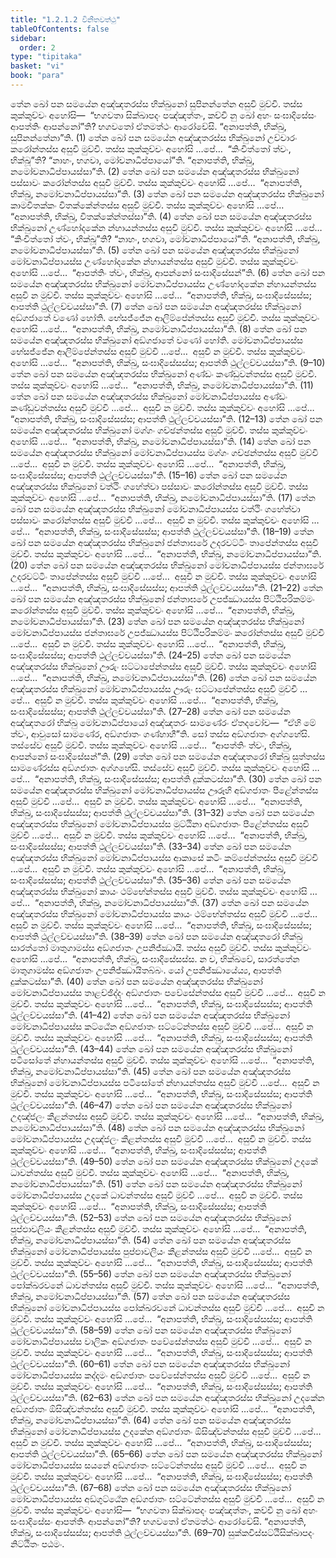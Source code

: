 ```yaml
---
title: "1.2.1.2 විනීතවත්ථු"
tableOfContents: false
sidebar:
  order: 2
type: "tipitaka"
basket: "vi"
book: "para"
---
```



<DynamicBreadcrumb />

<Division number="263" book="para">

<Paragraph number="945" book="para">
තේන ඛෝ පන සමයේන අඤ්ඤතරස්ස භික්ඛුනෝ සුපිනන්තේන අසුචි මුච්චි. තස්ස කුක්කුච්චං අහෝසි—  “භගවතා සික්ඛාපදං පඤ්ඤත්තං, කච්චි නු ඛෝ අහං සංඝාදිසේසං ආපත්තිං ආපන්නෝ”ති? භගවතෝ ඒතමත්ථං ආරෝචේසි. “අනාපත්ති, භික්ඛු, සුපිනන්තේනා”ති. (1)
</Paragraph>

<Paragraph number="946" book="para">
තේන ඛෝ පන සමයේන අඤ්ඤතරස්ස භික්ඛුනෝ උච්චාරං කරෝන්තස්ස අසුචි මුච්චි. තස්ස කුක්කුච්චං අහෝසි …පේ…  “කිංචිත්තෝ ත්වං, භික්ඛූ”ති? “නාහං, භගවා, මෝචනාධිප්පායෝ”ති. “අනාපත්ති, භික්ඛු, නමෝචනාධිප්පායස්සා”ති. (2)
</Paragraph>

<Paragraph number="947" book="para">
තේන ඛෝ පන සමයේන අඤ්ඤතරස්ස භික්ඛුනෝ පස්සාවං කරෝන්තස්ස අසුචි මුච්චි. තස්ස කුක්කුච්චං අහෝසි …පේ…  “අනාපත්ති, භික්ඛු, නමෝචනාධිප්පායස්සා”ති. (3)
</Paragraph>

<Paragraph number="948" book="para">
තේන ඛෝ පන සමයේන අඤ්ඤතරස්ස භික්ඛුනෝ කාමවිතක්කං විතක්කේන්තස්ස අසුචි මුච්චි. තස්ස කුක්කුච්චං අහෝසි …පේ…  “අනාපත්ති, භික්ඛු, විතක්කේන්තස්සා”ති. (4)
</Paragraph>

<Paragraph number="949" book="para">
තේන ඛෝ පන සමයේන අඤ්ඤතරස්ස භික්ඛුනෝ උණ්හෝදකේන න්හායන්තස්ස අසුචි මුච්චි. තස්ස කුක්කුච්චං අහෝසි …පේ…  “කිංචිත්තෝ ත්වං, භික්ඛූ”ති? “නාහං, භගවා, මෝචනාධිප්පායෝ”ති. “අනාපත්ති, භික්ඛු, නමෝචනාධිප්පායස්සා”ති. (5)
</Paragraph>

<Paragraph number="950" book="para">
තේන ඛෝ පන සමයේන අඤ්ඤතරස්ස භික්ඛුනෝ මෝචනාධිප්පායස්ස උණ්හෝදකේන න්හායන්තස්ස අසුචි මුච්චි. තස්ස කුක්කුච්චං අහෝසි …පේ…  “ආපත්තිං ත්වං, භික්ඛු, ආපන්නෝ සංඝාදිසේසන්”ති. (6)
</Paragraph>

<Paragraph number="951" book="para">
තේන ඛෝ පන සමයේන අඤ්ඤතරස්ස භික්ඛුනෝ මෝචනාධිප්පායස්ස උණ්හෝදකේන න්හායන්තස්ස අසුචි න මුච්චි. තස්ස කුක්කුච්චං අහෝසි …පේ…  “අනාපත්ති, භික්ඛු, සංඝාදිසේසස්ස; ආපත්ති ථුල්ලච්චයස්සා”ති. (7)
</Paragraph>

<Paragraph number="952" book="para">
තේන ඛෝ පන සමයේන අඤ්ඤතරස්ස භික්ඛුනෝ අඞ්ගජාතේ වණෝ හෝති. භේසජ්ජේන ආලිම්පේන්තස්ස අසුචි මුච්චි. තස්ස කුක්කුච්චං අහෝසි …පේ…  “අනාපත්ති, භික්ඛු, නමෝචනාධිප්පායස්සා”ති. (8)
</Paragraph>

<Paragraph number="953" book="para">
තේන ඛෝ පන සමයේන අඤ්ඤතරස්ස භික්ඛුනෝ අඞ්ගජාතේ වණෝ හෝති. මෝචනාධිප්පායස්ස භේසජ්ජේන ආලිම්පේන්තස්ස අසුචි මුච්චි …පේ…  අසුචි න මුච්චි. තස්ස කුක්කුච්චං අහෝසි …පේ…  “අනාපත්ති, භික්ඛු, සංඝාදිසේසස්ස; ආපත්ති ථුල්ලච්චයස්සා”ති. (9–10)
</Paragraph>

<Paragraph number="954" book="para">
තේන ඛෝ පන සමයේන අඤ්ඤතරස්ස භික්ඛුනෝ අණ්ඩං කණ්ඩුවන්තස්ස අසුචි මුච්චි. තස්ස කුක්කුච්චං අහෝසි …පේ…  “අනාපත්ති, භික්ඛු, නමෝචනාධිප්පායස්සා”ති. (11)
</Paragraph>

<Paragraph number="955" book="para">
තේන ඛෝ පන සමයේන අඤ්ඤතරස්ස භික්ඛුනෝ මෝචනාධිප්පායස්ස අණ්ඩං කණ්ඩුවන්තස්ස අසුචි මුච්චි …පේ…  අසුචි න මුච්චි. තස්ස කුක්කුච්චං අහෝසි …පේ…  “අනාපත්ති, භික්ඛු, සංඝාදිසේසස්ස; ආපත්ති ථුල්ලච්චයස්සා”ති. (12–13)
</Paragraph>

</Division>
<Division number="264" book="para">

<Paragraph number="956" book="para">
තේන ඛෝ පන සමයේන අඤ්ඤතරස්ස භික්ඛුනෝ මග්ගං ගච්ඡන්තස්ස අසුචි මුච්චි. තස්ස කුක්කුච්චං අහෝසි …පේ…  “අනාපත්ති, භික්ඛු, නමෝචනාධිප්පායස්සා”ති. (14)
</Paragraph>

<Paragraph number="957" book="para">
තේන ඛෝ පන සමයේන අඤ්ඤතරස්ස භික්ඛුනෝ මෝචනාධිප්පායස්ස මග්ගං ගච්ඡන්තස්ස අසුචි මුච්චි …පේ…  අසුචි න මුච්චි. තස්ස කුක්කුච්චං අහෝසි …පේ…  “අනාපත්ති, භික්ඛු, සංඝාදිසේසස්ස; ආපත්ති ථුල්ලච්චයස්සා”ති. (15–16)
</Paragraph>

<Paragraph number="958" book="para">
තේන ඛෝ පන සමයේන අඤ්ඤතරස්ස භික්ඛුනෝ වත්ථිං ගහේත්වා පස්සාවං කරෝන්තස්ස අසුචි මුච්චි. තස්ස කුක්කුච්චං අහෝසි …පේ…  “අනාපත්ති, භික්ඛු, නමෝචනාධිප්පායස්සා”ති. (17)
</Paragraph>

<Paragraph number="959" book="para">
තේන ඛෝ පන සමයේන අඤ්ඤතරස්ස භික්ඛුනෝ මෝචනාධිප්පායස්ස වත්ථිං ගහේත්වා පස්සාවං කරෝන්තස්ස අසුචි මුච්චි …පේ…  අසුචි න මුච්චි. තස්ස කුක්කුච්චං අහෝසි …පේ…  “අනාපත්ති, භික්ඛු, සංඝාදිසේසස්ස; ආපත්ති ථුල්ලච්චයස්සා”ති. (18–19)
</Paragraph>

<Paragraph number="960" book="para">
තේන ඛෝ පන සමයේන අඤ්ඤතරස්ස භික්ඛුනෝ ජන්තාඝරේ උදරවට්ටිං තාපේන්තස්ස අසුචි මුච්චි. තස්ස කුක්කුච්චං අහෝසි …පේ…  “අනාපත්ති, භික්ඛු, නමෝචනාධිප්පායස්සා”ති. (20)
</Paragraph>

<Paragraph number="961" book="para">
තේන ඛෝ පන සමයේන අඤ්ඤතරස්ස භික්ඛුනෝ මෝචනාධිප්පායස්ස ජන්තාඝරේ උදරවට්ටිං තාපේන්තස්ස අසුචි මුච්චි …පේ…  අසුචි න මුච්චි. තස්ස කුක්කුච්චං අහෝසි …පේ…  “අනාපත්ති, භික්ඛු, සංඝාදිසේසස්ස; ආපත්ති ථුල්ලච්චයස්සා”ති. (21–22)
</Paragraph>

<Paragraph number="962" book="para">
තේන ඛෝ පන සමයේන අඤ්ඤතරස්ස භික්ඛුනෝ ජන්තාඝරේ උපජ්ඣායස්ස පිට්ඨිපරිකම්මං කරෝන්තස්ස අසුචි මුච්චි. තස්ස කුක්කුච්චං අහෝසි …පේ…  “අනාපත්ති, භික්ඛු, නමෝචනාධිප්පායස්සා”ති. (23)
</Paragraph>

<Paragraph number="963" book="para">
තේන ඛෝ පන සමයේන අඤ්ඤතරස්ස භික්ඛුනෝ මෝචනාධිප්පායස්ස ජන්තාඝරේ උපජ්ඣායස්ස පිට්ඨිපරිකම්මං කරෝන්තස්ස අසුචි මුච්චි …පේ…  අසුචි න මුච්චි. තස්ස කුක්කුච්චං අහෝසි …පේ…  “අනාපත්ති, භික්ඛු, සංඝාදිසේසස්ස; ආපත්ති ථුල්ලච්චයස්සා”ති. (24–25)
</Paragraph>

</Division>
<Division number="265" book="para">

<Paragraph number="964" book="para">
තේන ඛෝ පන සමයේන අඤ්ඤතරස්ස භික්ඛුනෝ ඌරුං ඝට්ටාපේන්තස්ස අසුචි මුච්චි. තස්ස කුක්කුච්චං අහෝසි …පේ…  “අනාපත්ති, භික්ඛු, නමෝචනාධිප්පායස්සා”ති. (26)
</Paragraph>

<Paragraph number="965" book="para">
තේන ඛෝ පන සමයේන අඤ්ඤතරස්ස භික්ඛුනෝ මෝචනාධිප්පායස්ස ඌරුං ඝට්ටාපේන්තස්ස අසුචි මුච්චි …පේ…  අසුචි න මුච්චි. තස්ස කුක්කුච්චං අහෝසි …පේ…  “අනාපත්ති, භික්ඛු, සංඝාදිසේසස්ස; ආපත්ති ථුල්ලච්චයස්සා”ති. (27–28)
</Paragraph>

<Paragraph number="966" book="para">
තේන ඛෝ පන සමයේන අඤ්ඤතරෝ භික්ඛු මෝචනාධිප්පායෝ අඤ්ඤතරං සාමණේරං ඒතදවෝච—  “ඒහි මේ ත්වං, ආවුසෝ සාමණේර, අඞ්ගජාතං ගණ්හාහී”ති. සෝ තස්ස අඞ්ගජාතං අග්ගහේසි. තස්සේව අසුචි මුච්චි. තස්ස කුක්කුච්චං අහෝසි …පේ…  “ආපත්තිං ත්වං, භික්ඛු, ආපන්නෝ සංඝාදිසේසන්”ති. (29)
</Paragraph>

<Paragraph number="967" book="para">
තේන ඛෝ පන සමයේන අඤ්ඤතරෝ භික්ඛු සුත්තස්ස සාමණේරස්ස අඞ්ගජාතං අග්ගහේසි. තස්සේව අසුචි මුච්චි. තස්ස කුක්කුච්චං අහෝසි …පේ…  “අනාපත්ති, භික්ඛු, සංඝාදිසේසස්ස; ආපත්ති දුක්කටස්සා”ති. (30)
</Paragraph>

</Division>
<Division number="266" book="para">

<Paragraph number="968" book="para">
තේන ඛෝ පන සමයේන අඤ්ඤතරස්ස භික්ඛුනෝ මෝචනාධිප්පායස්ස ඌරූහි අඞ්ගජාතං පීළේන්තස්ස අසුචි මුච්චි …පේ…  අසුචි න මුච්චි. තස්ස කුක්කුච්චං අහෝසි …පේ…  “අනාපත්ති, භික්ඛු, සංඝාදිසේසස්ස; ආපත්ති ථුල්ලච්චයස්සා”ති. (31–32)
</Paragraph>

<Paragraph number="969" book="para">
තේන ඛෝ පන සමයේන අඤ්ඤතරස්ස භික්ඛුනෝ මෝචනාධිප්පායස්ස මුට්ඨිනා අඞ්ගජාතං පීළේන්තස්ස අසුචි මුච්චි …පේ…  අසුචි න මුච්චි. තස්ස කුක්කුච්චං අහෝසි …පේ…  “අනාපත්ති, භික්ඛු, සංඝාදිසේසස්ස; ආපත්ති ථුල්ලච්චයස්සා”ති. (33–34)
</Paragraph>

<Paragraph number="970" book="para">
තේන ඛෝ පන සමයේන අඤ්ඤතරස්ස භික්ඛුනෝ මෝචනාධිප්පායස්ස ආකාසේ කටිං කම්පේන්තස්ස අසුචි මුච්චි …පේ…  අසුචි න මුච්චි. තස්ස කුක්කුච්චං අහෝසි …පේ…  “අනාපත්ති, භික්ඛු, සංඝාදිසේසස්ස; ආපත්ති ථුල්ලච්චයස්සා”ති. (35–36)
</Paragraph>

<Paragraph number="971" book="para">
තේන ඛෝ පන සමයේන අඤ්ඤතරස්ස භික්ඛුනෝ කායං ථම්භේන්තස්ස අසුචි මුච්චි. තස්ස කුක්කුච්චං අහෝසි …පේ…  “අනාපත්ති, භික්ඛු, නමෝචනාධිප්පායස්සා”ති. (37)
</Paragraph>

<Paragraph number="972" book="para">
තේන ඛෝ පන සමයේන අඤ්ඤතරස්ස භික්ඛුනෝ මෝචනාධිප්පායස්ස කායං ථම්භේන්තස්ස අසුචි මුච්චි …පේ…  අසුචි න මුච්චි. තස්ස කුක්කුච්චං අහෝසි …පේ…  “අනාපත්ති, භික්ඛු, සංඝාදිසේසස්ස; ආපත්ති ථුල්ලච්චයස්සා”ති. (38–39)
</Paragraph>

<Paragraph number="973" book="para">
තේන ඛෝ පන සමයේන අඤ්ඤතරෝ භික්ඛු සාරත්තෝ මාතුගාමස්ස අඞ්ගජාතං උපනිජ්ඣායි. තස්ස අසුචි මුච්චි. තස්ස කුක්කුච්චං අහෝසි …පේ…  “අනාපත්ති, භික්ඛු, සංඝාදිසේසස්ස. න ච, භික්ඛවේ, සාරත්තේන මාතුගාමස්ස අඞ්ගජාතං උපනිජ්ඣායිතබ්බං. යෝ උපනිජ්ඣායේය්‍ය, ආපත්ති දුක්කටස්සා”ති. (40)
</Paragraph>

</Division>
<Division number="267" book="para">

<Paragraph number="974" book="para">
තේන ඛෝ පන සමයේන අඤ්ඤතරස්ස භික්ඛුනෝ මෝචනාධිප්පායස්ස තාළච්ඡිද්දං අඞ්ගජාතං පවේසේන්තස්ස අසුචි මුච්චි …පේ…  අසුචි න මුච්චි. තස්ස කුක්කුච්චං අහෝසි …පේ…  “අනාපත්ති, භික්ඛු, සංඝාදිසේසස්ස; ආපත්ති ථුල්ලච්චයස්සා”ති. (41–42)
</Paragraph>

<Paragraph number="975" book="para">
තේන ඛෝ පන සමයේන අඤ්ඤතරස්ස භික්ඛුනෝ මෝචනාධිප්පායස්ස කට්ඨේන අඞ්ගජාතං ඝට්ටේන්තස්ස අසුචි මුච්චි …පේ…  අසුචි න මුච්චි. තස්ස කුක්කුච්චං අහෝසි …පේ…  “අනාපත්ති, භික්ඛු, සංඝාදිසේසස්ස; ආපත්ති ථුල්ලච්චයස්සා”ති. (43–44)
</Paragraph>

<Paragraph number="976" book="para">
තේන ඛෝ පන සමයේන අඤ්ඤතරස්ස භික්ඛුනෝ පටිසෝතේ න්හායන්තස්ස අසුචි මුච්චි. තස්ස කුක්කුච්චං අහෝසි …පේ…  “අනාපත්ති, භික්ඛු, නමෝචනාධිප්පායස්සා”ති. (45)
</Paragraph>

<Paragraph number="977" book="para">
තේන ඛෝ පන සමයේන අඤ්ඤතරස්ස භික්ඛුනෝ මෝචනාධිප්පායස්ස පටිසෝතේ න්හායන්තස්ස අසුචි මුච්චි …පේ…  අසුචි න මුච්චි. තස්ස කුක්කුච්චං අහෝසි …පේ…  “අනාපත්ති, භික්ඛු, සංඝාදිසේසස්ස; ආපත්ති ථුල්ලච්චයස්සා”ති. (46–47)
</Paragraph>

<Paragraph number="978" book="para">
තේන ඛෝ පන සමයේන අඤ්ඤතරස්ස භික්ඛුනෝ උදඤ්ජලං කීළන්තස්ස අසුචි මුච්චි. තස්ස කුක්කුච්චං අහෝසි …පේ…  “අනාපත්ති, භික්ඛු, නමෝචනාධිප්පායස්සා”ති. (48)
</Paragraph>

<Paragraph number="979" book="para">
තේන ඛෝ පන සමයේන අඤ්ඤතරස්ස භික්ඛුනෝ මෝචනාධිප්පායස්ස උදඤ්ජලං කීළන්තස්ස අසුචි මුච්චි …පේ…  අසුචි න මුච්චි. තස්ස කුක්කුච්චං අහෝසි …පේ…  “අනාපත්ති, භික්ඛු, සංඝාදිසේසස්ස; ආපත්ති ථුල්ලච්චයස්සා”ති. (49–50)
</Paragraph>

<Paragraph number="980" book="para">
තේන ඛෝ පන සමයේන අඤ්ඤතරස්ස භික්ඛුනෝ උදකේ ධාවන්තස්ස අසුචි මුච්චි. තස්ස කුක්කුච්චං අහෝසි …පේ…  “අනාපත්ති, භික්ඛු, නමෝචනාධිප්පායස්සා”ති. (51)
</Paragraph>

<Paragraph number="981" book="para">
තේන ඛෝ පන සමයේන අඤ්ඤතරස්ස භික්ඛුනෝ මෝචනාධිප්පායස්ස උදකේ ධාවන්තස්ස අසුචි මුච්චි …පේ…  අසුචි න මුච්චි. තස්ස කුක්කුච්චං අහෝසි …පේ…  “අනාපත්ති, භික්ඛු, සංඝාදිසේසස්ස; ආපත්ති ථුල්ලච්චයස්සා”ති. (52–53)
</Paragraph>

<Paragraph number="982" book="para">
තේන ඛෝ පන සමයේන අඤ්ඤතරස්ස භික්ඛුනෝ පුප්ඵාවලියං කීළන්තස්ස අසුචි මුච්චි. තස්ස කුක්කුච්චං අහෝසි …පේ…  “අනාපත්ති, භික්ඛු, නමෝචනාධිප්පායස්සා”ති. (54)
</Paragraph>

<Paragraph number="983" book="para">
තේන ඛෝ පන සමයේන අඤ්ඤතරස්ස භික්ඛුනෝ මෝචනාධිප්පායස්ස පුප්ඵාවලියං කීළන්තස්ස අසුචි මුච්චි …පේ…  අසුචි න මුච්චි. තස්ස කුක්කුච්චං අහෝසි …පේ…  “අනාපත්ති, භික්ඛු, සංඝාදිසේසස්ස; ආපත්ති ථුල්ලච්චයස්සා”ති. (55–56)
</Paragraph>

</Division>
<Division number="268" book="para">

<Paragraph number="984" book="para">
තේන ඛෝ පන සමයේන අඤ්ඤතරස්ස භික්ඛුනෝ පෝක්ඛරවනේ ධාවන්තස්ස අසුචි මුච්චි. තස්ස කුක්කුච්චං අහෝසි …පේ…  “අනාපත්ති, භික්ඛු, නමෝචනාධිප්පායස්සා”ති. (57)
</Paragraph>

<Paragraph number="985" book="para">
තේන ඛෝ පන සමයේන අඤ්ඤතරස්ස භික්ඛුනෝ මෝචනාධිප්පායස්ස පෝක්ඛරවනේ ධාවන්තස්ස අසුචි මුච්චි …පේ…  අසුචි න මුච්චි. තස්ස කුක්කුච්චං අහෝසි …පේ…  “අනාපත්ති, භික්ඛු, සංඝාදිසේසස්ස; ආපත්ති ථුල්ලච්චයස්සා”ති. (58–59)
</Paragraph>

<Paragraph number="986" book="para">
තේන ඛෝ පන සමයේන අඤ්ඤතරස්ස භික්ඛුනෝ මෝචනාධිප්පායස්ස වාලිකං අඞ්ගජාතං පවේසේන්තස්ස අසුචි මුච්චි …පේ…  අසුචි න මුච්චි. තස්ස කුක්කුච්චං අහෝසි …පේ…  “අනාපත්ති, භික්ඛු, සංඝාදිසේසස්ස; ආපත්ති ථුල්ලච්චයස්සා”ති. (60–61)
</Paragraph>

<Paragraph number="987" book="para">
තේන ඛෝ පන සමයේන අඤ්ඤතරස්ස භික්ඛුනෝ මෝචනාධිප්පායස්ස කද්දමං අඞ්ගජාතං පවේසේන්තස්ස අසුචි මුච්චි …පේ…  අසුචි න මුච්චි. තස්ස කුක්කුච්චං අහෝසි …පේ…  “අනාපත්ති, භික්ඛු, සංඝාදිසේසස්ස; ආපත්ති ථුල්ලච්චයස්සා”ති. (62–63)
</Paragraph>

<Paragraph number="988" book="para">
තේන ඛෝ පන සමයේන අඤ්ඤතරස්ස භික්ඛුනෝ උදකේන අඞ්ගජාතං ඕසිඤ්චන්තස්ස අසුචි මුච්චි. තස්ස කුක්කුච්චං අහෝසි …පේ…  “අනාපත්ති, භික්ඛු, නමෝචනාධිප්පායස්සා”ති. (64)
</Paragraph>

<Paragraph number="989" book="para">
තේන ඛෝ පන සමයේන අඤ්ඤතරස්ස භික්ඛුනෝ මෝචනාධිප්පායස්ස උදකේන අඞ්ගජාතං ඕසිඤ්චන්තස්ස අසුචි මුච්චි …පේ…  අසුචි න මුච්චි. තස්ස කුක්කුච්චං අහෝසි …පේ…  “අනාපත්ති, භික්ඛු, සංඝාදිසේසස්ස; ආපත්ති ථුල්ලච්චයස්සා”ති. (65–66)
</Paragraph>

<Paragraph number="990" book="para">
තේන ඛෝ පන සමයේන අඤ්ඤතරස්ස භික්ඛුනෝ මෝචනාධිප්පායස්ස සයනේ අඞ්ගජාතං ඝට්ටේන්තස්ස අසුචි මුච්චි …පේ…  අසුචි න මුච්චි. තස්ස කුක්කුච්චං අහෝසි …පේ…  “අනාපත්ති, භික්ඛු, සංඝාදිසේසස්ස; ආපත්ති ථුල්ලච්චයස්සා”ති. (67–68)
</Paragraph>

<Paragraph number="991" book="para">
තේන ඛෝ පන සමයේන අඤ්ඤතරස්ස භික්ඛුනෝ මෝචනාධිප්පායස්ස අඞ්ගුට්ඨේන අඞ්ගජාතං ඝට්ටේන්තස්ස අසුචි මුච්චි …පේ…  අසුචි න මුච්චි. තස්ස කුක්කුච්චං අහෝසි—  “භගවතා සික්ඛාපදං පඤ්ඤත්තං, කච්චි නු ඛෝ අහං සංඝාදිසේසං ආපත්තිං ආපන්නෝ”ති? භගවතෝ ඒතමත්ථං ආරෝචේසි. “අනාපත්ති, භික්ඛු, සංඝාදිසේසස්ස; ආපත්ති ථුල්ලච්චයස්සා”ති. (69–70)

</Paragraph>
</Division>

<Paragraph number="992" type="center" book="para">
සුක්කවිස්සට්ඨිසික්ඛාපදං නිට්ඨිතං පඨමං.
</Paragraph>